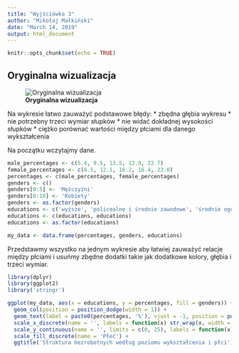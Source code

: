 ```yaml
---
title: "Wyjściówka 3"
author: "Mikołaj Małkiński"
date: "March 14, 2019"
output: html_document
---
```


```r
knitr::opts_chunk$set(echo = TRUE)
```

## Oryginalna wizualizacja

![**Oryginalna wizualizacja**](original.png)

Na wykresie łatwo zauważyć podstawowe błędy:
* zbędna głębia wykresu
* nie potrzebny trzeci wymiar słupków
* nie widać dokładnej wysokości słupków
* ciężko porównać wartości między płciami dla danego wykształcenia

Na początku wczytajmy dane.
```r
male_percentages <- c(5.4, 9.5, 13.5, 12.9, 22.7)
female_percentages <- c(6.5, 12.1, 16.2, 16.4, 23.0)
percentages <- c(male_percentages, female_percentages)
genders <- c()
genders[0:5] <- 'Mężczyźni'
genders[6:10] <- 'Kobiety'
genders <- as.factor(genders)
educations <- c('wyższe', 'policealne i średnie zawodowe', 'średnie ogólnokształcące', 'zasadnicze zawodowe', 'gimnazjalne i niższe')
educations <- c(educations, educations)
educations <- as.factor(educations)

my_data <- data.frame(percentages, genders, educations)
```

Przedstawmy wszystko na jednym wykresie aby łatwiej zauważyć relacje między płciami i usuńmy zbędne dodatki takie jak dodatkowe kolory, głębia i trzeci wymiar.

```r
library(dplyr)
library(ggplot2)
library('stringr')

ggplot(my_data, aes(x = educations, y = percentages, fill = genders)) +
  geom_col(position = position_dodge(width = 1)) +
  geom_text(label = paste0(percentages, '%'), vjust = -1, position = position_dodge(width = 1)) +
  scale_x_discrete(name = '', labels = function(x) str_wrap(x, width = 10)) +
  scale_y_continuous(name = '', limits = c(0, 25), labels = function(x) paste0(x, '%')) +
  scale_fill_discrete(name = 'Płeć') +
  ggtitle('Struktura bezrobotnych według poziomu wykształcenia i płci')
```

